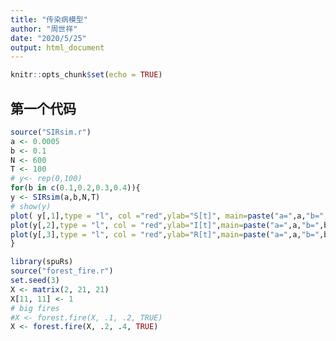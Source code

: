 ---
title: "传染病模型"
author: "周世祥"
date: "2020/5/25"
output: html_document
---

```{r setup, include=FALSE}
knitr::opts_chunk$set(echo = TRUE)
```

##  第一个代码

 
```{r}
source("SIRsim.r")
a <- 0.0005
b <- 0.1
N <- 600
T <- 100
# y<- rep(0,100)
for(b in c(0.1,0.2,0.3,0.4)){
y <- SIRsim(a,b,N,T)
# show(y)
plot( y[,1],type = "l", col ="red",ylab="S[t]", main=paste("a=",a,"b=",b))
plot(y[,2],type = "l", col = "red",ylab="I[t]",main=paste("a=",a,"b=",b))
plot(y[,3],type = "l", col = "red",ylab="R[t]",main=paste("a=",a,"b=",b))
}
```

```{r}
library(spuRs)
source("forest_fire.r")
set.seed(3)
X <- matrix(2, 21, 21)
X[11, 11] <- 1
# big fires
#X <- forest.fire(X, .1, .2, TRUE)
X <- forest.fire(X, .2, .4, TRUE)
```

